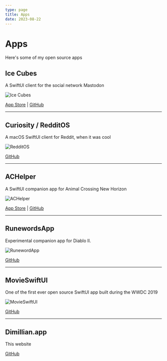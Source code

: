```yaml
---
type: page
title: Apps
date: 2023-08-22
---
```


# Apps

Here's some of my open source apps

## Ice Cubes

A SwiftUI client for the social network Mastodon

![Ice Cubes](/images/icecubes.png)

[App Store](https://apps.apple.com/us/app/ice-cubes-for-mastodon/id6444915884) | [GitHub](https://github.com/Dimillian/IceCubesApp)

---

## Curiosity / RedditOS

A macOS SwiftUI client for Reddit, when it was cool

![RedditOS](/images/redditos.png)

[GitHub](https://github.com/Dimillian/RedditOS)

---

## ACHelper

A SwiftUI companion app for Animal Crossing New Horizon

![ACHelper](/images/achelper.png)

[App Store](https://apps.apple.com/us/app/ac-helper/id1508764244?ls=1) | [GitHub](https://github.com/Dimillian/ACHNBrowserUI)

---

## RunewordsApp

Experimental companion app for Diablo II.

![RunewordApp](/images/runewordapp.png)

[GitHub](https://github.com/Dimillian/RunewordsApp)

---

## MovieSwiftUI

One of the first ever open source SwiftUI app built during the WWDC 2019

![MovieSwiftUI](/images/movieswiftui.png)

[GitHub](https://github.com/Dimillian/MovieSwiftUI)

---

## Dimillian.app

This website

[GitHub](https://github.com/Dimillian/dimillian.app)
